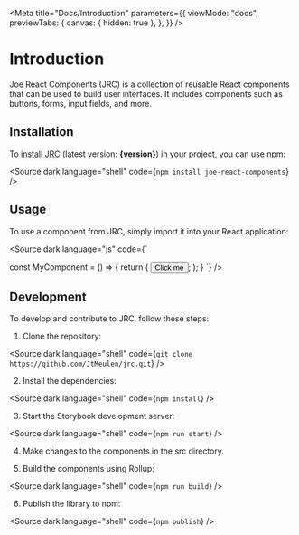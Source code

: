 
<Meta
  title="Docs/Introduction"
  parameters={{
    viewMode: "docs",
    previewTabs: {
      canvas: { hidden: true },
    },
  }}
/>

# Introduction

Joe React Components (JRC) is a collection of reusable React components that can be used to build user interfaces. It includes components such as buttons, forms, input fields, and more.

## Installation

To [install JRC](https://www.npmjs.com/package/joe-react-components) (latest version: <strong>{version}</strong>) in your project, you can use npm:

<Source
  dark
  language="shell"
  code={`npm install joe-react-components`}
/>

## Usage

To use a component from JRC, simply import it into your React application:

<Source
  dark
  language="js"
  code={`

const MyComponent = () => {
  return (
    <Button onClick={this.handleClick}>Click me</Button>;
  );
}
  `}
/>

## Development

To develop and contribute to JRC, follow these steps:

1. Clone the repository:

<Source
  dark
  language="shell"
  code={`git clone https://github.com/JtMeulen/jrc.git`}
/>

2. Install the dependencies:

<Source
  dark
  language="shell"
  code={`npm install`}
/>

3. Start the Storybook development server:

<Source
  dark
  language="shell"
  code={`npm run start`}
/>

4. Make changes to the components in the src directory.

5. Build the components using Rollup:

<Source
  dark
  language="shell"
  code={`npm run build`}
/>

6. Publish the library to npm:

<Source
  dark
  language="shell"
  code={`npm publish`}
/>
